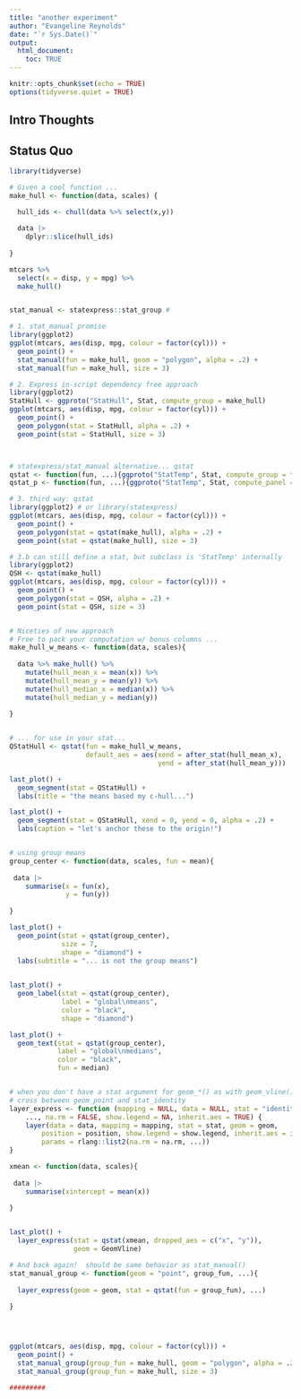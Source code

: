 ```yaml
---
title: "another experiment"
author: "Evangeline Reynolds"
date: "`r Sys.Date()`"
output: 
  html_document:
    toc: TRUE
---
```


```r
knitr::opts_chunk$set(echo = TRUE)
options(tidyverse.quiet = TRUE)
```




## Intro Thoughts


## Status Quo

```r
library(tidyverse)

# Given a cool function ...
make_hull <- function(data, scales) {
  
  hull_ids <- chull(data %>% select(x,y))

  data |>
    dplyr::slice(hull_ids)
    
}

mtcars %>% 
  select(x = disp, y = mpg) %>% 
  make_hull()


stat_manual <- statexpress::stat_group # 

# 1. stat_manual promise
library(ggplot2)
ggplot(mtcars, aes(disp, mpg, colour = factor(cyl))) +
  geom_point() + 
  stat_manual(fun = make_hull, geom = "polygon", alpha = .2) + 
  stat_manual(fun = make_hull, size = 3)

# 2. Express in-script dependency free approach
library(ggplot2)
StatHull <- ggproto("StatHull", Stat, compute_group = make_hull)
ggplot(mtcars, aes(disp, mpg, colour = factor(cyl))) +
  geom_point() + 
  geom_polygon(stat = StatHull, alpha = .2) + 
  geom_point(stat = StatHull, size = 3)



# statexpress/stat_manual alternative... qstat
qstat <- function(fun, ...){ggproto("StatTemp", Stat, compute_group = fun, ...)}
qstat_p <- function(fun, ...){ggproto("StatTemp", Stat, compute_panel = fun, ...)}

# 3. third way: qstat
library(ggplot2) # or library(statexpress)
ggplot(mtcars, aes(disp, mpg, colour = factor(cyl))) +
  geom_point() + 
  geom_polygon(stat = qstat(make_hull), alpha = .2) + 
  geom_point(stat = qstat(make_hull), size = 3)

# 3.b can still define a stat, but subclass is 'StatTemp' internally
library(ggplot2)
QSH <- qstat(make_hull)
ggplot(mtcars, aes(disp, mpg, colour = factor(cyl))) +
  geom_point() + 
  geom_polygon(stat = QSH, alpha = .2) + 
  geom_point(stat = QSH, size = 3)


# Niceties of new approach
# Free to pack your computation w/ bonus columns ...
make_hull_w_means <- function(data, scales){
 
  data %>% make_hull() %>% 
    mutate(hull_mean_x = mean(x)) %>% 
    mutate(hull_mean_y = mean(y)) %>% 
    mutate(hull_median_x = median(x)) %>% 
    mutate(hull_median_y = median(y))
  
}


# ... for use in your stat... 
QStatHull <- qstat(fun = make_hull_w_means, 
                   default_aes = aes(xend = after_stat(hull_mean_x),
                                     yend = after_stat(hull_mean_y)))

last_plot() + 
  geom_segment(stat = QStatHull) + 
  labs(title = "the means based my c-hull...")

last_plot() + 
  geom_segment(stat = QStatHull, xend = 0, yend = 0, alpha = .2) + 
  labs(caption = "let's anchor these to the origin!")


# using group means
group_center <- function(data, scales, fun = mean){
  
 data |> 
    summarise(x = fun(x),
              y = fun(y))
  
}

last_plot() + 
  geom_point(stat = qstat(group_center), 
             size = 7,
             shape = "diamond") + 
  labs(subtitle = "... is not the group means")
  

last_plot() + 
  geom_label(stat = qstat(group_center), 
             label = "global\nmeans",
             color = "black",
             shape = "diamond")

last_plot() + 
  geom_text(stat = qstat(group_center), 
            label = "global\nmedians",
            color = "black",
            fun = median)


# when you don't have a stat argument for geom_*() as with geom_vline()
# cross between geom_point and stat_identity
layer_express <- function (mapping = NULL, data = NULL, stat = "identity", geom = "point", position = "identity", 
    ..., na.rm = FALSE, show.legend = NA, inherit.aes = TRUE) {
    layer(data = data, mapping = mapping, stat = stat, geom = geom, 
        position = position, show.legend = show.legend, inherit.aes = inherit.aes, 
        params = rlang::list2(na.rm = na.rm, ...))
} 

xmean <- function(data, scales){
  
 data |> 
    summarise(xintercept = mean(x))
  
}


last_plot() +
  layer_express(stat = qstat(xmean, dropped_aes = c("x", "y")), 
                geom = GeomVline)

# And back again!  should be same behavior as stat_manual()
stat_manual_group <- function(geom = "point", group_fun, ...){
  
  layer_express(geom = geom, stat = qstat(fun = group_fun), ...)
  
}




ggplot(mtcars, aes(disp, mpg, colour = factor(cyl))) +
  geom_point() + 
  stat_manual_group(group_fun = make_hull, geom = "polygon", alpha = .2) + 
  stat_manual_group(group_fun = make_hull, size = 3)

#########




```

